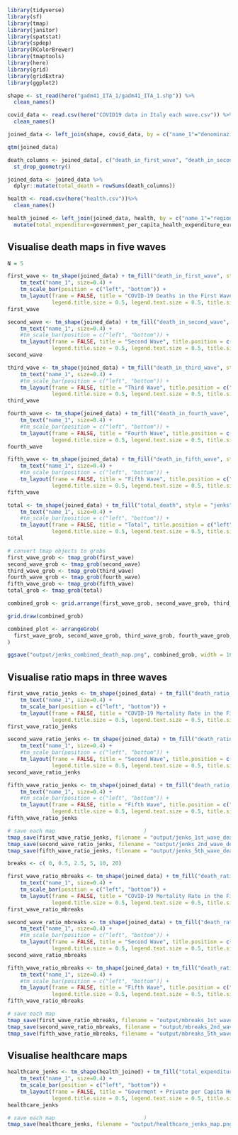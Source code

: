 ```r
library(tidyverse)
library(sf)
library(tmap)
library(janitor)
library(spatstat)
library(spdep)
library(RColorBrewer)
library(tmaptools)
library(here)
library(grid)
library(gridExtra) 
library(ggplot2)
```

```r
shape <- st_read(here("gadm41_ITA_1/gadm41_ITA_1.shp")) %>% 
  clean_names()

```
```r
covid_data <- read.csv(here("COVID19 data in Italy each wave.csv")) %>% 
  clean_names()

joined_data <- left_join(shape, covid_data, by = c("name_1"="denominazione_regione"))

qtm(joined_data)

```

```r
death_columns <- joined_data[, c("death_in_first_wave", "death_in_second_wave", "death_in_third_wave", "death_in_fourth_wave", "death_in_fifth_wave")] %>% 
  st_drop_geometry()

joined_data <- joined_data %>% 
  dplyr::mutate(total_death = rowSums(death_columns))
```

```r
health <- read.csv(here("health.csv"))%>% 
  clean_names() 

health_joined <- left_join(joined_data, health, by = c("name_1"="region") ) %>% 
  mutate(total_expenditure=government_per_capita_health_expenditure_eur+private_per_capita_health_expenditure_eur_mean_values)

```

## Visualise death maps in five waves
```r
N = 5

first_wave <- tm_shape(joined_data) + tm_fill("death_in_first_wave", style = "jenks", n = N, palette = "Reds") +
    tm_text("name_1", size=0.4) +
    tm_scale_bar(position = c("left", "bottom")) +
    tm_layout(frame = FALSE, title = "COVID-19 Deaths in the First Wave", title.position = c("left", "bottom"),
              legend.title.size = 0.5, legend.text.size = 0.5, title.size = 0.75)
first_wave

second_wave <- tm_shape(joined_data) + tm_fill("death_in_second_wave", style = "jenks", n = N, palette = "Reds") +
    tm_text("name_1", size=0.4) +
    #tm_scale_bar(position = c("left", "bottom")) +
    tm_layout(frame = FALSE, title = "Second Wave", title.position = c("left", "bottom"),
              legend.title.size = 0.5, legend.text.size = 0.5, title.size = 0.75)
second_wave

third_wave <- tm_shape(joined_data) + tm_fill("death_in_third_wave", style = "jenks", n = N, palette = "Reds") +
    tm_text("name_1", size=0.4) +
    #tm_scale_bar(position = c("left", "bottom")) +
    tm_layout(frame = FALSE, title = "Third Wave", title.position = c("left", "bottom"),
              legend.title.size = 0.5, legend.text.size = 0.5, title.size = 0.75)
third_wave

fourth_wave <- tm_shape(joined_data) + tm_fill("death_in_fourth_wave", style = "jenks", n = N, palette = "Reds") +
    tm_text("name_1", size=0.4) +
    #tm_scale_bar(position = c("left", "bottom")) +
    tm_layout(frame = FALSE, title = "Fourth Wave", title.position = c("left", "bottom"),
              legend.title.size = 0.5, legend.text.size = 0.5, title.size = 0.75)
fourth_wave

fifth_wave <- tm_shape(joined_data) + tm_fill("death_in_fifth_wave", style = "jenks", n = N, palette = "Reds") +
    tm_text("name_1", size=0.4) +
    #tm_scale_bar(position = c("left", "bottom")) +
    tm_layout(frame = FALSE, title = "Fifth Wave", title.position = c("left", "bottom"),
              legend.title.size = 0.5, legend.text.size = 0.5, title.size = 0.75)
fifth_wave

total <- tm_shape(joined_data) + tm_fill("total_death", style = "jenks", n = N, palette = "Reds") +
    tm_text("name_1", size=0.4) +
    #tm_scale_bar(position = c("left", "bottom")) +
    tm_layout(frame = FALSE, title = "Total", title.position = c("left", "bottom"),
              legend.title.size = 0.5, legend.text.size = 0.5, title.size = 0.75)
total

```

```r
# convert tmap objects to grobs
first_wave_grob <- tmap_grob(first_wave)
second_wave_grob <- tmap_grob(second_wave)
third_wave_grob <- tmap_grob(third_wave)
fourth_wave_grob <- tmap_grob(fourth_wave)
fifth_wave_grob <- tmap_grob(fifth_wave)
total_grob <- tmap_grob(total)

combined_grob <- grid.arrange(first_wave_grob, second_wave_grob, third_wave_grob, fourth_wave_grob, fifth_wave_grob, total_grob, ncol = 3)

grid.draw(combined_grob)

combined_plot <- arrangeGrob(
  first_wave_grob, second_wave_grob, third_wave_grob, fourth_wave_grob, fifth_wave_grob, total_grob, ncol = 3
)
```

```r
ggsave("output/jenks_combined_death_map.png", combined_grob, width = 16, height = 9, units = "in", dpi = 300)

```

## Visualise ratio maps in three waves
```r

first_wave_ratio_jenks <- tm_shape(joined_data) + tm_fill("death_ratio_in_first_wave", style = "jenks", n = N, palette = "Reds") +
    tm_text("name_1", size=0.4) +
    tm_scale_bar(position = c("left", "bottom")) +
    tm_layout(frame = FALSE, title = "COVID-19 Mortality Rate in the First Wave", title.position = c("left", "bottom"),
              legend.title.size = 0.5, legend.text.size = 0.5, title.size = 0.75)
first_wave_ratio_jenks

second_wave_ratio_jenks <- tm_shape(joined_data) + tm_fill("death_ratio_in_second_wave",  style = "jenks", n = N, palette = "Reds") +
    tm_text("name_1", size=0.4) +
    #tm_scale_bar(position = c("left", "bottom")) +
    tm_layout(frame = FALSE, title = "Second Wave", title.position = c("left", "bottom"),
              legend.title.size = 0.5, legend.text.size = 0.5, title.size = 0.75)
second_wave_ratio_jenks

fifth_wave_ratio_jenks <- tm_shape(joined_data) + tm_fill("death_ratio_in_fifth_wave",  style = "jenks", n = N, palette = "Reds") +
    tm_text("name_1", size=0.4) +
    #tm_scale_bar(position = c("left", "bottom")) +
    tm_layout(frame = FALSE, title = "Fifth Wave", title.position = c("left", "bottom"),
              legend.title.size = 0.5, legend.text.size = 0.5, title.size = 0.75)
fifth_wave_ratio_jenks

```

```r
# save each map                            )
tmap_save(first_wave_ratio_jenks, filename = "output/jenks_1st_wave_death_ratio_map.png")
tmap_save(second_wave_ratio_jenks, filename = "output/jenks_2nd_wave_death_ratio_map.png")
tmap_save(fifth_wave_ratio_jenks, filename = "output/jenks_5th_wave_death_ratio_map.png")

```

```r
breaks <- c( 0, 0.5, 2.5, 5, 10, 20)

first_wave_ratio_mbreaks <- tm_shape(joined_data) + tm_fill("death_ratio_in_first_wave",breaks=breaks, palette = "Reds") +
    tm_text("name_1", size=0.4) +
    tm_scale_bar(position = c("left", "bottom")) +
    tm_layout(frame = FALSE, title = "COVID-19 Mortality Rate in the First Wave", title.position = c("left", "bottom"),
              legend.title.size = 0.5, legend.text.size = 0.5, title.size = 0.75)
first_wave_ratio_mbreaks

second_wave_ratio_mbreaks <- tm_shape(joined_data) + tm_fill("death_ratio_in_second_wave",  breaks=breaks, palette = "Reds") +
    tm_text("name_1", size=0.4) +
    #tm_scale_bar(position = c("left", "bottom")) +
    tm_layout(frame = FALSE, title = "Second Wave", title.position = c("left", "bottom"),
              legend.title.size = 0.5, legend.text.size = 0.5, title.size = 0.75)
second_wave_ratio_mbreaks

fifth_wave_ratio_mbreaks <- tm_shape(joined_data) + tm_fill("death_ratio_in_fifth_wave",  breaks=breaks, palette = "Reds") +
    tm_text("name_1", size=0.4) +
    #tm_scale_bar(position = c("left", "bottom")) +
    tm_layout(frame = FALSE, title = "Fifth Wave", title.position = c("left", "bottom"),
              legend.title.size = 0.5, legend.text.size = 0.5, title.size = 0.75)
fifth_wave_ratio_mbreaks
```

```r
# save each map
tmap_save(first_wave_ratio_mbreaks, filename = "output/mbreaks_1st_wave_death_ratio_map.png")
tmap_save(second_wave_ratio_mbreaks, filename = "output/mbreaks_2nd_wave_death_ratio_map.png")
tmap_save(fifth_wave_ratio_mbreaks, filename = "output/mbreaks_5th_wave_death_ratio_map.png")

```

## Visualise healthcare maps
```r

healthcare_jenks <- tm_shape(health_joined) + tm_fill("total_expenditure", style = "jenks", n = N, palette = "Reds") +
    tm_text("name_1", size=0.4) +
    tm_scale_bar(position = c("left", "bottom")) +
    tm_layout(frame = FALSE, title = "Goverment + Private per Capita Healthcare Expenditure in EUR", title.position = c("left", "bottom"),
              legend.title.size = 0.5, legend.text.size = 0.5, title.size = 0.75)
healthcare_jenks

```

```r
# save each map                            )
tmap_save(healthcare_jenks, filename = "output/healthcare_jenks_map.png")

```
